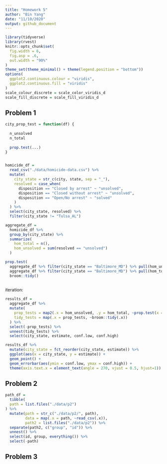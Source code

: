 ```yaml
---
title: "Homework 5"
author: "Bin Yang"
date: "11/10/2020"
output: github_document
---
```

```r
library(tidyverse)
library(rvest)
knitr::opts_chunk$set(
  fig.width = 6,
  fig.asp = .6,
  out.width = "90%"
)
theme_set(theme_minimal() + theme(legend.position = "bottom"))
options(
  ggplot2.continuous.colour = "viridis",
  ggplot2.continuous.fill = "viridis"
)
scale_colour_discrete = scale_color_viridis_d
scale_fill_discrete = scale_fill_viridis_d
```

## Problem 1 
```r
city_prop_test = function(df) {
  
  n_unsolved 
  n_total 
  
  prop.test(...)
}


homicide_df = 
  read_csv("./data/homicide-data.csv") %>% 
  mutate(
    city_state = str_c(city, state, sep = "_"),
    resolved = case_when(
      disposition == "Closed by arrest" ~ "unsolved", 
      disposition == "Closed without arrest" ~ "unsolved",
      disposition == "Open/No arrest" ~ "solved"
    )
  ) %>% 
  select(city_state, resolved) %>% 
  filter(city_state != "Tulsa_AL") 
``` 


```r
aggregate_df = 
  homicide_df %>% 
  group_by(city_state) %>% 
  summarize(
    hom_total = n(),
    hom_unsolved = sum(resolved == "unsolved")
  ) 
```


```r
prop.test(
  aggregate_df %>% filter(city_state == "Baltimore_MD") %>% pull(hom_unsolved), 
  aggregate_df %>% filter(city_state == "Baltimore_MD") %>% pull(hom_total)) %>% 
  broom::tidy()
  
```

iteration:  

```r
results_df =
  aggregate_df %>% 
  mutate(
    prop_tests = map2(.x = hom_unsolved, .y = hom_total, ~prop.test(x = .x, n = .y)),
    tidy_tests = map(.x = prop_tests, ~broom::tidy(.x))
  ) %>% 
  select(-prop_tests) %>% 
  unnest(tidy_tests) %>% 
  select(city_state, estimate, conf.low, conf.high)
```

```r
results_df %>% 
  mutate(city_state = fct_reorder(city_state, estimate)) %>% 
  ggplot(aes(x = city_state, y = estimate)) +
  geom_point() + 
  geom_errorbar(aes(ymin = conf.low, ymax = conf.high)) +
  theme(axis.text.x = element_text(angle = 270, vjust = 0.5, hjust=1))
```

## Problem 2 

```r
path_df = 
  tibble(
  path = list.files("./data/p2")
) %>% 
  mutate(path = str_c("./data/p2/", path),
         data = map(.x = path, ~read_csv(.x)),
         path2 = list.files("./data/p2")) %>%
  separate(path2, c("group", "id")) %>% 
  unnest() %>% 
  select(id, group, everything()) %>% 
  select(-path)


```

## Problem 3
```r

```


